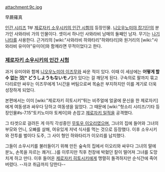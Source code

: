 attachment:9c.jpg

早蕨薙真

[[인간 시리즈]] 1부 [[제로자키 소우시키의 인간 시험]]의 등장인물.
[[니오우노미야 잡기단]]의 분가인 사와라비 가의 인물이다.
셋이서 하나인 사와라비 남매의 둘째인 남자. 무기는 [[나기나타]]를 사용한다. 근거리의 [wiki:"사와라비 하와타리"하와타리]와 원거리의 [wiki:"사와라비 유미야"유미야]와 함께라면 무적이었다고 한다.

=== [[제로자키 소우시키의 인간 시험]] ===
과거 유미야와 함께 [[니오우노미야 이즈무]]와 싸운 적이 있다. 이때 이 세상에는 '''어떻게 할 수 없는 것[* どうしようもないモノ]'''가 있다는 걸 깨닫게 된다. 구속의로 팔까지 묶고 다리로만 싸우는 이즈무에게 1시간을 버팀으로써 목숨은 부지하지만 이를 계기로 더욱 성장하게 되었다.

본편에서는 이미 [wiki:"제로자키 히토시키"튀는 비주얼에 얼굴에 문신을 한 제로자키]에게 여동생과 싸우다 당하고 여동생을 잃었다. 그 때문에 [wiki:"헛소리 시리즈/기타 등장인물#s-7.15"토키노미야 토케이]와 손잡고 [[제로자키 일적]]을 공격했다.

그 타겟으로 걸려든 게 아직 각성중인 [[무토우 이오리]]였으며, 그녀의 집에 들어와 그녀의 부모와 언니, 오빠를 살해, 여유있게 저녁 식사를 먹는 것으로 등장했다. 이후 소우시키와 전투를 벌이다 도주, 그 사이 형인 하와타리가 이오리를 납치했다.

그들이 소우시키를 불러들이기 위해 만든 숲속의 집에서 이오리와 싸우다 그녀의 말에 분노, 손목을 자르는 쾌거(...)를 이루지만 직후 천장에 박혔던 칼이 떨어져 그녀를 도망치게 하고 만다. 이후 들어온 [[제로자키 히토시키]]에게 맹렬히 돌격하지만 순식간에 죽어버렸다. --자코 취급까지 당한다--
